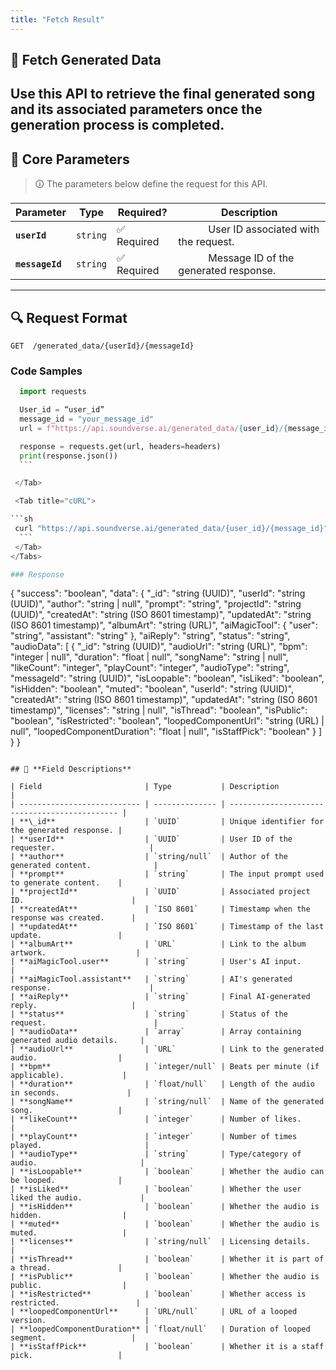 ```yaml
---
title: "Fetch Result"
---
```


## 📌 Fetch Generated Data

## Use this API to retrieve the final generated song and its associated parameters once the generation process is completed.

## 🔹 **Core Parameters**

> 🛈 The parameters below define the request for this API.

| Parameter       | Type     | Required?   | Description                                               |
| --------------- | -------- | ----------- | --------------------------------------------------------- |
| **`userId`**    | `string` | ✅ Required | &#x2003;&emsp;&emsp;User ID associated with the request.  |
| **`messageId`** | `string` | ✅ Required | &#x2003;&emsp;&emsp;Message ID of the generated response. |

---

## 🔍 **Request Format**

```http
GET  /generated_data/{userId}/{messageId}
```

### Code Samples

<Tabs>
  <Tab title="Python">
  
  ```python
    import requests

    User_id = “user_id”
    message_id = "your_message_id"
    url = f"https://api.soundverse.ai/generated_data/{user_id}/{message_id}"

    response = requests.get(url, headers=headers)
    print(response.json())
    ```

   </Tab>

   <Tab title="cURL">
  
  ```sh
   curl "https://api.soundverse.ai/generated_data/{user_id}/{message_id}" 
    ```
   </Tab>
</Tabs>

### Response

```
{
  "success": "boolean",
  "data": {
    "_id": "string (UUID)",
    "userId": "string (UUID)",
    "author": "string | null",
    "prompt": "string",
    "projectId": "string (UUID)",
    "createdAt": "string (ISO 8601 timestamp)",
    "updatedAt": "string (ISO 8601 timestamp)",
    "albumArt": "string (URL)",
    "aiMagicTool": {
      "user": "string",
      "assistant": "string"
    },
    "aiReply": "string",
    "status": "string",
    "audioData": [
      {
        "_id": "string (UUID)",
        "audioUrl": "string (URL)",
        "bpm": "integer | null",
        "duration": "float | null",
        "songName": "string | null",
        "likeCount": "integer",
        "playCount": "integer",
        "audioType": "string",
        "messageId": "string (UUID)",
        "isLoopable": "boolean",
        "isLiked": "boolean",
        "isHidden": "boolean",
        "muted": "boolean",
        "userId": "string (UUID)",
        "createdAt": "string (ISO 8601 timestamp)",
        "updatedAt": "string (ISO 8601 timestamp)",
        "licenses": "string | null",
        "isThread": "boolean",
        "isPublic": "boolean",
        "isRestricted": "boolean",
        "loopedComponentUrl": "string (URL) | null",
        "loopedComponentDuration": "float | null",
        "isStaffPick": "boolean"
      }
    ]
  }
}
```

## 📄 **Field Descriptions**

| Field                       | Type           | Description                                   |
| --------------------------- | -------------- | --------------------------------------------- |
| **\_id**                    | `UUID`         | Unique identifier for the generated response. |
| **userId**                  | `UUID`         | User ID of the requester.                     |
| **author**                  | `string/null`  | Author of the generated content.              |
| **prompt**                  | `string`       | The input prompt used to generate content.    |
| **projectId**               | `UUID`         | Associated project ID.                        |
| **createdAt**               | `ISO 8601`     | Timestamp when the response was created.      |
| **updatedAt**               | `ISO 8601`     | Timestamp of the last update.                 |
| **albumArt**                | `URL`          | Link to the album artwork.                    |
| **aiMagicTool.user**        | `string`       | User's AI input.                              |
| **aiMagicTool.assistant**   | `string`       | AI's generated response.                      |
| **aiReply**                 | `string`       | Final AI-generated reply.                     |
| **status**                  | `string`       | Status of the request.                        |
| **audioData**               | `array`        | Array containing generated audio details.     |
| **audioUrl**                | `URL`          | Link to the generated audio.                  |
| **bpm**                     | `integer/null` | Beats per minute (if applicable).             |
| **duration**                | `float/null`   | Length of the audio in seconds.               |
| **songName**                | `string/null`  | Name of the generated song.                   |
| **likeCount**               | `integer`      | Number of likes.                              |
| **playCount**               | `integer`      | Number of times played.                       |
| **audioType**               | `string`       | Type/category of audio.                       |
| **isLoopable**              | `boolean`      | Whether the audio can be looped.              |
| **isLiked**                 | `boolean`      | Whether the user liked the audio.             |
| **isHidden**                | `boolean`      | Whether the audio is hidden.                  |
| **muted**                   | `boolean`      | Whether the audio is muted.                   |
| **licenses**                | `string/null`  | Licensing details.                            |
| **isThread**                | `boolean`      | Whether it is part of a thread.               |
| **isPublic**                | `boolean`      | Whether the audio is public.                  |
| **isRestricted**            | `boolean`      | Whether access is restricted.                 |
| **loopedComponentUrl**      | `URL/null`     | URL of a looped version.                      |
| **loopedComponentDuration** | `float/null`   | Duration of looped segment.                   |
| **isStaffPick**             | `boolean`      | Whether it is a staff pick.                   |
